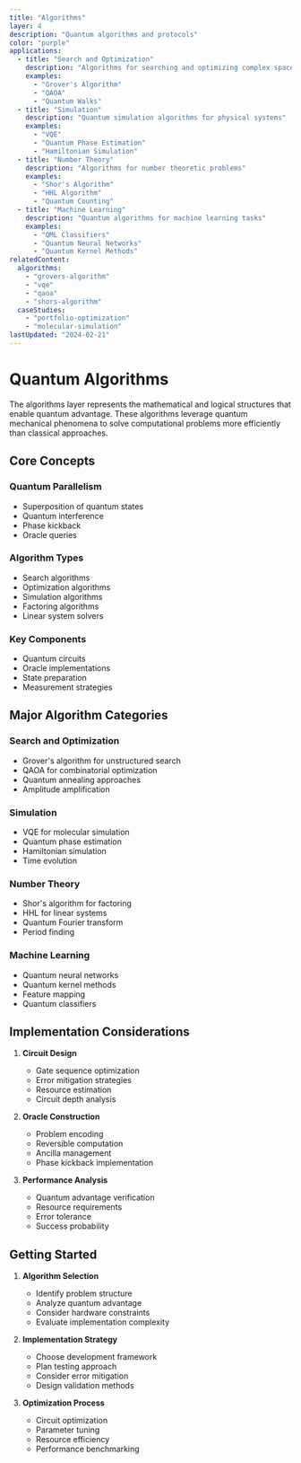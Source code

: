 ```yaml
---
title: "Algorithms"
layer: 4
description: "Quantum algorithms and protocols"
color: "purple"
applications:
  - title: "Search and Optimization"
    description: "Algorithms for searching and optimizing complex spaces"
    examples:
      - "Grover's Algorithm"
      - "QAOA"
      - "Quantum Walks"
  - title: "Simulation"
    description: "Quantum simulation algorithms for physical systems"
    examples:
      - "VQE"
      - "Quantum Phase Estimation"
      - "Hamiltonian Simulation"
  - title: "Number Theory"
    description: "Algorithms for number theoretic problems"
    examples:
      - "Shor's Algorithm"
      - "HHL Algorithm"
      - "Quantum Counting"
  - title: "Machine Learning"
    description: "Quantum algorithms for machine learning tasks"
    examples:
      - "QML Classifiers"
      - "Quantum Neural Networks"
      - "Quantum Kernel Methods"
relatedContent:
  algorithms:
    - "grovers-algorithm"
    - "vqe"
    - "qaoa"
    - "shors-algorithm"
  caseStudies:
    - "portfolio-optimization"
    - "molecular-simulation"
lastUpdated: "2024-02-21"
---
```


# Quantum Algorithms

The algorithms layer represents the mathematical and logical structures that enable quantum advantage. These algorithms leverage quantum mechanical phenomena to solve computational problems more efficiently than classical approaches.

## Core Concepts

### Quantum Parallelism
- Superposition of quantum states
- Quantum interference
- Phase kickback
- Oracle queries

### Algorithm Types
- Search algorithms
- Optimization algorithms
- Simulation algorithms
- Factoring algorithms
- Linear system solvers

### Key Components
- Quantum circuits
- Oracle implementations
- State preparation
- Measurement strategies

## Major Algorithm Categories

### Search and Optimization
- Grover's algorithm for unstructured search
- QAOA for combinatorial optimization
- Quantum annealing approaches
- Amplitude amplification

### Simulation
- VQE for molecular simulation
- Quantum phase estimation
- Hamiltonian simulation
- Time evolution

### Number Theory
- Shor's algorithm for factoring
- HHL for linear systems
- Quantum Fourier transform
- Period finding

### Machine Learning
- Quantum neural networks
- Quantum kernel methods
- Feature mapping
- Quantum classifiers

## Implementation Considerations

1. **Circuit Design**
   - Gate sequence optimization
   - Error mitigation strategies
   - Resource estimation
   - Circuit depth analysis

2. **Oracle Construction**
   - Problem encoding
   - Reversible computation
   - Ancilla management
   - Phase kickback implementation

3. **Performance Analysis**
   - Quantum advantage verification
   - Resource requirements
   - Error tolerance
   - Success probability

## Getting Started

1. **Algorithm Selection**
   - Identify problem structure
   - Analyze quantum advantage
   - Consider hardware constraints
   - Evaluate implementation complexity

2. **Implementation Strategy**
   - Choose development framework
   - Plan testing approach
   - Consider error mitigation
   - Design validation methods

3. **Optimization Process**
   - Circuit optimization
   - Parameter tuning
   - Resource efficiency
   - Performance benchmarking